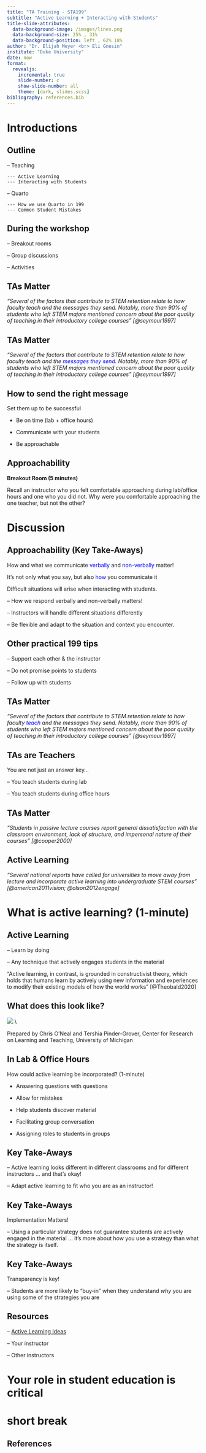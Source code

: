 ```yaml
---
title: "TA Training - STA199"
subtitle: "Active Learning + Interacting with Students"
title-slide-attributes:
  data-background-image: /images/lines.png
  data-background-size: 25% , 31%
  data-background-position: left , 62% 18% 
author: "Dr. Elijah Meyer <br> Eli Gnesin"
institute: "Duke University"
date: now
format: 
  revealjs:
    incremental: true 
    slide-number: c
    show-slide-number: all
    theme: [dark, slides.scss]
bibliography: references.bib
---
```


# Introductions 

## Outline 

-- Teaching

    --- Active Learning 
    --- Interacting with Students 

-- Quarto

    --- How we use Quarto in 199
    --- Common Student Mistakes

## During the workshop 

-- Breakout rooms 

-- Group discussions

-- Activities 

## TAs Matter{.center}

*"Several of the factors that contribute to STEM retention relate to how faculty teach and the messages they send. Notably, more than 90% of students who left STEM majors mentioned concern about the poor quality of teaching in their introductory college courses" [@seymour1997]* 

## TAs Matter{.center}

*"Several of the factors that contribute to STEM retention relate to how faculty teach and the <span style="color:blue;">messages they send</span>. Notably, more than 90% of students who left STEM majors mentioned concern about the poor quality of teaching in their introductory college courses" [@seymour1997]* 

## How to send the right message 

Set them up to be successful

- Be on time (lab + office hours)

- Communicate with your students 

- Be approachable 

## Approachability

**Breakout Room (5 minutes)**

Recall an instructor who you felt comfortable approaching during lab/office hours and one who you did not. Why were you comfortable approaching the one teacher, but not the other?

# Discussion

## Approachability (Key Take-Aways)

How and what we communicate <span style="color:blue;">verbally</span> and <span style="color:blue;">non-verbally</span> matter!

It’s not only what you say, but also <span style="color:blue;">how</span> you communicate it

Difficult situations will arise when interacting with students.

-- How we respond verbally and non-verbally matters!

-- Instructors will handle different situations differently 

-- Be flexible and adapt to the situation and context you encounter.
     
## Other practical 199 tips

-- Support each other & the instructor  

-- Do not promise points to students

-- Follow up with students
     

## TAs Matter{.center}

*"Several of the factors that contribute to STEM retention relate to how faculty <span style="color:blue;">teach</span> and the messages they send. Notably, more than 90% of students who left STEM majors mentioned concern about the poor quality of teaching in their introductory college courses" [@seymour1997]* 

## TAs are Teachers 

You are not just an answer key...

-- You teach students during lab 

-- You teach students during office hours


## TAs Matter{.center}

*"Students in passive lecture courses report general dissatisfaction with the classroom environment, lack of structure, and impersonal nature of their courses" [@cooper2000]* 

## Active Learning{.center} 

*"Several national reports have called for universities to move away from lecture and incorporate active learning into undergraduate STEM courses" [@american2011vision; @olson2012engage]*

# What is active learning? (1-minute)

## Active Learning 

-- Learn by doing 

-- Any technique that actively engages students in the material

"Active learning, in contrast, is grounded in constructivist theory, which holds that humans learn by actively using new information and experiences to modify their existing models of how the world works" [@Theobald2020]

## What does this look like?{.smaller} 

![](images/active-learning-continuum.jpg){fig-align="center"}
\\ 

Prepared by Chris O’Neal and Tershia Pinder-Grover, Center for Research on Learning and Teaching, University of Michigan


## In Lab & Office Hours

How could active learning be incorporated? (1-minute)

- Answering questions with questions 

- Allow for mistakes

- Help students discover material

- Facilitating group conversation 

- Assigning roles to students in groups 

## Key Take-Aways

-- Active learning looks different in different classrooms and for different instructors ... and that’s okay!

-- Adapt active learning to fit who you are as an instructor!
      
## Key Take-Aways

Implementation Matters!

-- Using a particular strategy does not guarantee students are actively engaged in the material ... it’s more about how you use a strategy than what the strategy is itself.

## Key Take-Aways

Transparency is key!

-- Students are more likely to "buy-in" when they understand *why* you are using some of the strategies you are

## Resources 

-- [Active Learning Ideas](https://github.com/ElijahMeyer3/199-training/blob/main/workshop1/teaching/Active%20Learning%20Ideas.pdf)

-- Your instructor

-- Other instructors 

# Your role in student education is critical 

# short break

## References



